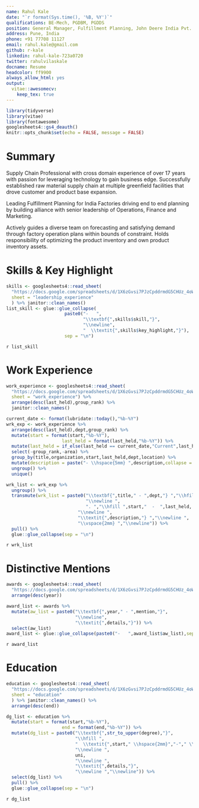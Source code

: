 ```yaml
---
name: Rahul Kale
date: "`r format(Sys.time(), '%B, %Y')`"
qualifications: BE-Mech, PGDBM, PGDDS
position: General Manager, Fulfillment Planning, John Deere India Pvt. Ltd.
address: Pune, India
phone: +91 77708 11127
email: rahul.kale@gmail.com
github: r-kale
linkedin: rahul-kale-723a0720
twitter: rahulvilaskale
docname: Resume
headcolor: ff9900
always_allow_html: yes
output: 
  vitae::awesomecv:
    keep_tex: true
---
```


```r
library(tidyverse)
library(vitae)
library(fontawesome)
googlesheets4::gs4_deauth()
knitr::opts_chunk$set(echo = FALSE, message = FALSE)
```

# Summary

Supply Chain Professional with cross domain experience of over 17 years with passion for leveraging technology to gain business edge. Successfully established raw material supply chain at multiple greenfield facilities that drove customer and product base expansion.

Leading Fulfillment Planning for India Factories driving end to end planning by building alliance with senior leadership of Operations, Finance and Marketing.

Actively guides a diverse team on forecasting and satisfying demand through factory operation plans within bounds of constraint. Holds responsibility of optimizing the product inventory and own product inventory assets.

# Skills & Key Highlight

```r
skills <- googlesheets4::read_sheet(
  "https://docs.google.com/spreadsheets/d/1X6zGvsi7PJzCpddrmdG5CHUz_4oWUFuBtaK2dLLy7bg",
  sheet = "leadership_experience"
  ) %>% janitor::clean_names()
list_skill <- glue::glue_collapse(
                      paste0("-   ",
                             "\\textbf{",skills$skill,"}",
                             "\\newline",
                             "  \\textit{",skills$key_highlight,"}"),
                      sep = "\n")
```

`r list_skill`

# Work Experience

```r
work_experience <- googlesheets4::read_sheet(
  "https://docs.google.com/spreadsheets/d/1X6zGvsi7PJzCpddrmdG5CHUz_4oWUFuBtaK2dLLy7bg",
  sheet = "work_experience") %>% 
  arrange(desc(last_held),group_rank) %>% 
  janitor::clean_names()

current_date <- format(lubridate::today(),"%b-%Y")
wrk_exp <- work_experience %>% 
  arrange(desc(last_held),dept,group_rank) %>% 
  mutate(start = format(start,"%b-%Y"),
                     last_held = format(last_held,"%b-%Y")) %>% 
  mutate(last_held = if_else(last_held == current_date,"Current",last_held)) %>% 
  select(-group_rank,-area) %>% 
  group_by(title,organization,start,last_held,dept,location) %>% 
  mutate(description = paste("- \\hspace{5mm} ",description,collapse = "\\newline ")) %>%
  ungroup() %>% 
  unique()

wrk_list <- wrk_exp %>% 
  ungroup() %>% 
  transmute(wrk_list = paste0("\\textbf{",title," - ",dept,"} ","\\hfill ",organization," - ",location,
                              "\\newline ",
                              ". ","\\hfill ",start,"  -  ",last_held,
                           "\\newline ",
                           "\\textit{",description,"} ","\\newline ",
                           "\\vspace{2mm} ","\\newline")) %>% 
  pull() %>% 
  glue::glue_collapse(sep = "\n")
```

`r wrk_list`

# Distinctive Mentions

```r
awards <- googlesheets4::read_sheet(
  "https://docs.google.com/spreadsheets/d/1X6zGvsi7PJzCpddrmdG5CHUz_4oWUFuBtaK2dLLy7bg", sheet = "distinctive_mentions") %>% janitor::clean_names() %>% 
  arrange(desc(year)) 

award_list <- awards %>% 
  mutate(aw_list = paste0("\\textbf{",year," - ",mention,"}",
                          "\\newline",
                          "\\textit{",details,"}")) %>% 
  select(aw_list)
award_list <- glue::glue_collapse(paste0("-   ",award_list$aw_list),sep = "\n")
```

`r award_list`

# Education

```r
education <- googlesheets4::read_sheet(
  "https://docs.google.com/spreadsheets/d/1X6zGvsi7PJzCpddrmdG5CHUz_4oWUFuBtaK2dLLy7bg",
  sheet = "education"
  ) %>% janitor::clean_names() %>% 
  arrange(desc(end))

dg_list <- education %>% 
  mutate(start = format(start,"%b-%Y"),
                     end = format(end,"%b-%Y")) %>% 
  mutate(dg_list = paste0("\\textbf{",str_to_upper(degree),"}",
                          "\\hfill ",
                          "  \\textit{",start," \\hspace{2mm}","-"," \\hspace{2mm}",end,"}",
                          "\\newline ",
                          uni,
                          "\\newline ",
                          "\\textit{",details,"}",
                          "\\newline ","\\newline")) %>% 
  select(dg_list) %>% 
  pull() %>% 
  glue::glue_collapse(sep = "\n")


```

`r dg_list`
